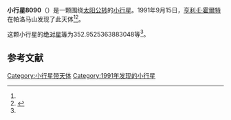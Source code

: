 {{Infobox planet
| bgcolour = #FFFFC0
| name = 8090
| symbol = 
| image = 
| caption = 
| discovery = yes
| discovery_ref = 
| discoverer = [[亨利·E·霍爾特|亨利·E·霍爾特]]
| discovery_site = [[帕洛马山|帕洛马山]] 
| discovered = 1991年9月15日
| designations = yes
| mp_name = 
| named_after = 
| alt_names = 1991 RO23/ 1972 GU1 / 1989 GS5
| mp_category = [[主带小行星|主带小行星]]
| orbit_ref = <ref name="a">[http://ssd.jpl.nasa.gov/sbdb.cgi?sstr=8090 8090] {{Wayback|url=http://ssd.jpl.nasa.gov/sbdb.cgi?sstr=8090 |date=20210717063629 }}，小行星數據庫瀏覽器（JPL Small-Body Database Browser）－[[美国国家航空航天局|美国国家航空航天局]]喷气推进实验室</ref>
| epoch = 2456400.5 (2013年4月18日更新)
| aphelion = {{convert|3.59006270942409|AU|km|3|abbr=on|lk=out}}
| perihelion = {{convert|2.760470433216424|AU|km|3|abbr=on}}
| semimajor = {{convert|3.175266571320257|AU|km|3|abbr=on}}
| eccentricity = 0.130633485
| period = 2066.658477 [[日|日]]<br />5.66[[儒略年|儒略年]]
| avg_speed = 
| inclination = 15.96474222177578
| asc_node = 8.032396853570894
| mean_anomaly = 
| arg_peri = 352.9525363883048
| satellites = 
| physical_characteristics = yes
| dimensions = 
| mass = 
| density = 
| surface_grav = 
| escape_velocity = 
| sidereal_day = 
| axial_tilt = 
| pole_ecliptic_lat = 
| pole_ecliptic_lon = 
| albedo = 
| temperatures= 
| temp_name1 = 
| mean_temp_1 = 
| max_temp_1 = 
| temp_name2 = 
| max_temp_2 = 
| spectral_type = 
| abs_magnitude = 352.9525363883048
}}

'''小行星8090'''（{{lang-en|8090}}）是一颗围绕[[太阳|太阳]][[公转|公转]]的[[小行星|小行星]]。1991年9月15日，[[亨利·E·霍爾特|亨利·E·霍爾特]]在帕洛马山发现了此天体<ref name="a" /><ref>{{cite news|title=小行星列表|url=http://cfa-www.harvard.edu/iau/lists/NumberedMPs.txt|accessdate=2013-07-08|newspaper=哈佛大学|archive-date=2008-05-17|archive-url=https://web.archive.org/web/20080517010638/http://cfa-www.harvard.edu/iau/lists/NumberedMPs.txt|dead-url=no}}</ref>。

这颗小行星的[[绝对星等|绝对星等]]为352.9525363883048等<ref name="a" />。

==参考文献==
{{reflist}}
{{Minor Planet Number|[[小行星8089|小行星8089]]|[[小行星8091|小行星8091]]}}

{{小天体}}

[[Category:小行星带天体|Category:小行星带天体]]
[[Category:1991年发现的小行星|Category:1991年发现的小行星]]

{{asteroid-stub}}